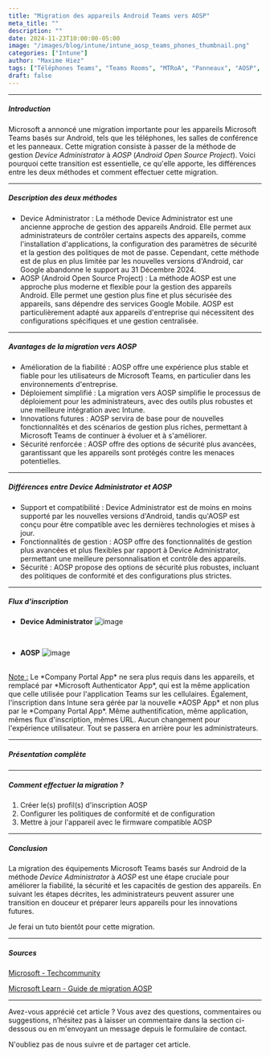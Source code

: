 ```yaml
---
title: "Migration des appareils Android Teams vers AOSP"
meta_title: ""
description: ""
date: 2024-11-23T10:00:00-05:00
image: "/images/blog/intune/intune_aosp_teams_phones_thumbnail.png"
categories: ["Intune"]
author: "Maxime Hiez"
tags: ["Téléphones Teams", "Teams Rooms", "MTRoA", "Panneaux", "AOSP", "Android"]
draft: false
---
```

---

##### Introduction

Microsoft a annoncé une migration importante pour les appareils Microsoft Teams basés sur Android, tels que les téléphones, les salles de conférence et les panneaux. Cette migration consiste à passer de la méthode de gestion *Device Administrator* à *AOSP* (*Android Open Source Project*). Voici pourquoi cette transition est essentielle, ce qu'elle apporte, les différences entre les deux méthodes et comment effectuer cette migration.

---

##### Description des deux méthodes
- Device Administrator : La méthode Device Administrator est une ancienne approche de gestion des appareils Android. Elle permet aux administrateurs de contrôler certains aspects des appareils, comme l'installation d'applications, la configuration des paramètres de sécurité et la gestion des politiques de mot de passe. Cependant, cette méthode est de plus en plus limitée par les nouvelles versions d'Android, car Google abandonne le support au 31 Décembre 2024.
- AOSP (Android Open Source Project) : La méthode AOSP est une approche plus moderne et flexible pour la gestion des appareils Android. Elle permet une gestion plus fine et plus sécurisée des appareils, sans dépendre des services Google Mobile. AOSP est particulièrement adapté aux appareils d'entreprise qui nécessitent des configurations spécifiques et une gestion centralisée.

---

##### Avantages de la migration vers AOSP
- Amélioration de la fiabilité : AOSP offre une expérience plus stable et fiable pour les utilisateurs de Microsoft Teams, en particulier dans les environnements d'entreprise.
- Déploiement simplifié : La migration vers AOSP simplifie le processus de déploiement pour les administrateurs, avec des outils plus robustes et une meilleure intégration avec Intune.
- Innovations futures : AOSP servira de base pour de nouvelles fonctionnalités et des scénarios de gestion plus riches, permettant à Microsoft Teams de continuer à évoluer et à s'améliorer.
- Sécurité renforcée : AOSP offre des options de sécurité plus avancées, garantissant que les appareils sont protégés contre les menaces potentielles.

---

##### Différences entre Device Administrator et AOSP
- Support et compatibilité : Device Administrator est de moins en moins supporté par les nouvelles versions d'Android, tandis qu'AOSP est conçu pour être compatible avec les dernières technologies et mises à jour.
- Fonctionnalités de gestion : AOSP offre des fonctionnalités de gestion plus avancées et plus flexibles par rapport à Device Administrator, permettant une meilleure personnalisation et contrôle des appareils.
- Sécurité : AOSP propose des options de sécurité plus robustes, incluant des politiques de conformité et des configurations plus strictes.

---

##### Flux d'inscription
- **Device Administrator**
![image](/images/blog/intune/intune_aosp_teams_phones_001.png)

<br/>

- **AOSP**
![image](/images/blog/intune/intune_aosp_teams_phones_002.png)

<br/>
<u>Note :</u> Le *Company Portal App* ne sera plus requis dans les appareils, et remplacé par *Microsoft Authenticator App*, qui est la même application que celle utilisée pour l'application Teams sur les cellulaires. Également, l'inscription dans Intune sera gérée par la nouvelle *AOSP App* et non plus par le *Company Portal App*. Même authentification, même application, mêmes flux d'inscription, mêmes URL. Aucun changement pour l'expérience utilisateur. Tout se passera en arrière pour les administrateurs.

---

##### Présentation complète
<Youtube client:load id="3bFsvf_IUfw" title="AOSP for Microsoft Teams Devices - Teams Rooms Learning Hour October" />

---

##### Comment effectuer la migration ?
1. Créer le(s) profil(s) d'inscription AOSP
2. Configurer les politiques de conformité et de configuration
3. Mettre à jour l'appareil avec le firmware compatible AOSP

---

##### Conclusion
La migration des équipements Microsoft Teams basés sur Android de la méthode *Device Administrator* à *AOSP* est une étape cruciale pour améliorer la fiabilité, la sécurité et les capacités de gestion des appareils. En suivant les étapes décrites, les administrateurs peuvent assurer une transition en douceur et préparer leurs appareils pour les innovations futures.

Je ferai un tuto bientôt pour cette migration.

---

##### Sources
[Microsoft - Techcommunity](https://techcommunity.microsoft.com/blog/microsoftteamssupport/moving-teams-android-devices-to-aosp-device-management/4140893)

[Microsoft Learn - Guide de migration AOSP](https://learn.microsoft.com/fr-ca/microsoftteams/rooms/android-migration-guide)

---


Avez-vous apprécié cet article ? Vous avez des questions, commentaires ou suggestions, n’hésitez pas à laisser un commentaire dans la section ci-dessous ou en m'envoyant un message depuis le formulaire de contact.

N'oubliez pas de nous suivre et de partager cet article.